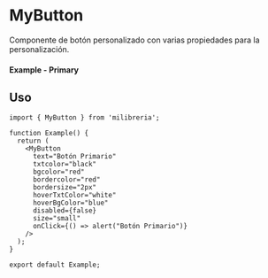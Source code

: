 
<Meta of={MyButtonStories} title="MyButton" />

# MyButton

Componente de botón personalizado con varias propiedades para la personalización.

#### Example - Primary

<Canvas of={MyButtonStories.Primary} />

## Uso

```tsx
import { MyButton } from 'milibreria';

function Example() {
  return (
    <MyButton
      text="Botón Primario"
      txtcolor="black"
      bgcolor="red"
      bordercolor="red"
      bordersize="2px"
      hoverTxtColor="white"
      hoverBgColor="blue"
      disabled={false}
      size="small"
      onClick={() => alert("Botón Primario")}
    />
  );
}

export default Example;
